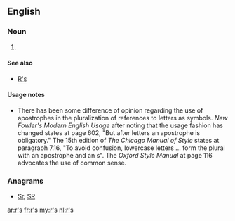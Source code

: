 {{also|RS|.rs|RS-|(RS)-|R's}}
==English==

===Noun===
{{head|en}}

# {{plural of|r}}

====See also====
* [[R's]]

====Usage notes====
* There has been some difference of opinion regarding the use of apostrophes in the pluralization of references to letters as symbols.  ''New Fowler's Modern English Usage'' after noting that the usage fashion has changed states at page 602, "But after letters an apostrophe is obligatory."    The 15th edition of ''The Chicago Manual of Style'' states at paragraph 7.16, "To avoid confusion, lowercase letters ... form the plural with an apostrophe and an s".  The ''Oxford Style Manual'' at page 116 advocates the use of common sense.

===Anagrams===
* [[Sr#English|Sr]], [[SR#English|SR]]

[[ar:r's]]
[[fr:r's]]
[[my:r's]]
[[nl:r's]]